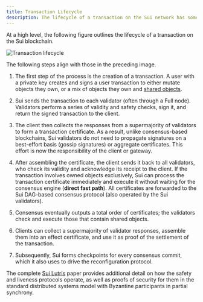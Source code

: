 ```yaml
---
title: Transaction Lifecycle
description: The lifecycle of a transaction on the Sui network has some differences compared to those from other blockchains.
---
```


At a high level, the following figure outlines the lifecycle of a transaction on the Sui blockchain.

![Transaction lifecycle](./images/txn-lifecycle.png)

The following steps align with those in the preceding image.

1. The first step of the process is the creation of a transaction. A user with a private key creates and signs a user transaction to either mutate objects they own, or a mix of objects they own and [shared objects](../object-ownership/shared.mdx).

1. Sui sends the transaction to each validator (often through a Full node). Validators perform a series of validity and safety checks, sign it, and return the signed transaction to the client.

1. The client then collects the responses from a supermajority of validators to form a transaction certificate. As a result, unlike consensus-based blockchains, Sui validators do not need to propagate signatures on a best-effort basis (gossip signatures) or aggregate certificates. This effort is now the responsibility of the client or gateway.

1. After assembling the certificate, the client sends it back to all validators, who check its validity and acknowledge its receipt to the client. If the transaction involves owned objects exclusively, Sui can process the transaction certificate immediately and execute it without waiting for the consensus engine (**direct fast path**). All certificates are forwarded to the Sui DAG-based consensus protocol (also operated by the Sui validators).

1. Consensus eventually outputs a total order of certificates; the validators check and execute those that contain shared objects.

1. Clients can collect a supermajority of validator responses, assemble them into an effect certificate, and use it as proof of the settlement of the transaction.

1. Subsequently, Sui forms checkpoints for every consensus commit, which it also uses to drive the reconfiguration protocol.

The complete [Sui Lutris](https://docs.sui.io/paper/sui-lutris.pdf) paper provides additional detail on how the safety and liveness protocols operate, as well as proofs of security for them in the standard distributed systems model with Byzantine participants in partial synchrony.
